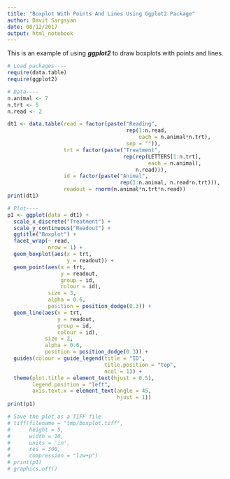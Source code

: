 ```yaml
---
title: "Boxplot With Points And Lines Using Ggplot2 Package"
author: Davit Sargsyan
date: 08/12/2017
output: html_notebook
---
```


This is an example of using ***ggplot2*** to draw boxplots with points and lines.

```r
# Load packages----
require(data.table)
require(ggplot2)

# Data----
n.animal <- 7
n.trt <- 5
n.read <- 2

dt1 <- data.table(read = factor(paste("Reading",
                                      rep(1:n.read, 
                                          each = n.animal*n.trt),
                                      sep = "")),
                  trt = factor(paste("Treatment", 
                                     rep(rep(LETTERS[1:n.trt],
                                             each = n.animal),
                                         n.read))),
                  id = factor(paste("Animal",
                                    rep(1:n.animal, n.read*n.trt))),
                  readout = rnorm(n.animal*n.trt*n.read))
print(dt1)

# Plot----
p1 <- ggplot(data = dt1) +
  scale_x_discrete("Treatment") + 
  scale_y_continuous("Readout") + 
  ggtitle("Boxplot") +
  facet_wrap(~ read,
             nrow = 1) +
  geom_boxplot(aes(x = trt,
                   y = readout)) +
  geom_point(aes(x = trt,
                 y = readout,
                 group = id,
                 colour = id),
             size = 3,
             alpha = 0.6,
             position = position_dodge(0.3)) + 
  geom_line(aes(x = trt,
                y = readout,
                group = id,
                colour = id),
            size = 2,
            alpha = 0.6,
            position = position_dodge(0.3)) + 
  guides(colour = guide_legend(title = "ID",
                               title.position = "top",
                               ncol = 1)) +
  theme(plot.title = element_text(hjust = 0.5),
        legend.position = "left",
        axis.text.x = element_text(angle = 45,
                                   hjust = 1))
print(p1)

# Save the plot as a TIFF file
# tiff(filename = "tmp/boxplot.tiff",
#      height = 5,
#      width = 10,
#      units = 'in',
#      res = 300,
#      compression = "lzw+p")
# print(p1)
# graphics.off()
```